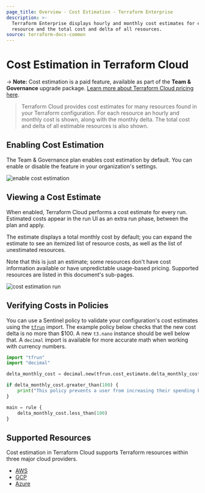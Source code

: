 ```yaml
---
page_title: Overview - Cost Estimation - Terraform Enterprise
description: >-
  Terraform Enterprise displays hourly and monthly cost estimates for each
  resource and the total cost and delta of all resources.
source: terraform-docs-common
---
```


# Cost Estimation in Terraform Cloud

-> **Note:** Cost estimation is a paid feature, available as part of the **Team & Governance** upgrade package. [Learn more about Terraform Cloud pricing here](https://www.hashicorp.com/products/terraform/pricing).

> Terraform Cloud provides cost estimates for many resources found in your Terraform configuration. For each resource an hourly and monthly cost is shown, along with the monthly delta. The total cost and delta of all estimable resources is also shown.

## Enabling Cost Estimation

The Team & Governance plan enables cost estimation by default. You can enable or disable the feature in your organization's settings.

![enable cost estimation](/img/docs/cost-estimation-enable.png)

## Viewing a Cost Estimate

When enabled, Terraform Cloud performs a cost estimate for every run. Estimated costs appear in the run UI as an extra run phase, between the plan and apply.

The estimate displays a total monthly cost by default; you can expand the estimate to see an itemized list of resource costs, as well as the list of unestimated resources.

Note that this is just an estimate; some resources don't have cost information available or have unpredictable usage-based pricing. Supported resources are listed in this document's sub-pages.

![cost estimation run](/img/docs/cost-estimation-run.png)

## Verifying Costs in Policies

You can use a Sentinel policy to validate your configuration's cost estimates using the [`tfrun`](/enterprise/sentinel/import/tfrun) import. The example policy below checks that the new cost delta is no more than $100. A new `t3.nano` instance should be well below that. A `decimal` import is available for more accurate math when working with currency numbers.

```python
import "tfrun"
import "decimal"

delta_monthly_cost = decimal.new(tfrun.cost_estimate.delta_monthly_cost)

if delta_monthly_cost.greater_than(100) {
    print("This policy prevents a user from increasing their spending by more than $100 per month in a single run without a warning.")
}

main = rule {
	delta_monthly_cost.less_than(100)
}
```

## Supported Resources

Cost estimation in Terraform Cloud supports Terraform resources within three major cloud providers.

-   [AWS](/enterprise/cost-estimation/aws)
-   [GCP](/enterprise/cost-estimation/gcp)
-   [Azure](/enterprise/cost-estimation/azure)
